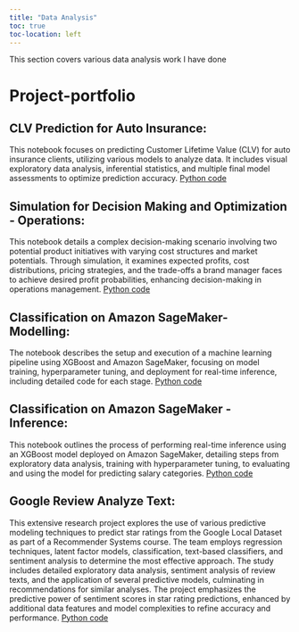 ```yaml
---
title: "Data Analysis"
toc: true
toc-location: left
---
```


This section covers various data analysis work I have done


# Project-portfolio
## CLV Prediction for Auto Insurance:
This notebook focuses on predicting Customer Lifetime Value (CLV) for auto insurance clients, utilizing various models to analyze data. It includes visual exploratory data analysis, inferential statistics, and multiple final model assessments to optimize prediction accuracy. 
[Python code](CLV.ipynb){target="_blank"}

## Simulation for Decision Making and Optimization - Operations:
This notebook details a complex decision-making scenario involving two potential product initiatives with varying cost structures and market potentials. Through simulation, it examines expected profits, cost distributions, pricing strategies, and the trade-offs a brand manager faces to achieve desired profit probabilities, enhancing decision-making in operations management.
[Python code](Simulation.ipynb){target="_blank"}

## Classification on Amazon SageMaker- Modelling:
The notebook describes the setup and execution of a machine learning pipeline using XGBoost and Amazon SageMaker, focusing on model training, hyperparameter tuning, and deployment for real-time inference, including detailed code for each stage.
[Python code](SageMaker- Modelling.ipynb){target="_blank"}

## Classification on Amazon SageMaker - Inference:
This notebook outlines the process of performing real-time inference using an XGBoost model deployed on Amazon SageMaker, detailing steps from exploratory data analysis, training with hyperparameter tuning, to evaluating and using the model for predicting salary categories.
[Python code](SageMaker- Inference.ipynb){target="_blank"}

## Google Review Analyze Text:
This extensive research project explores the use of various predictive modeling techniques to predict star ratings from the Google Local Dataset as part of a Recommender Systems course. The team employs regression techniques, latent factor models, classification, text-based classifiers, and sentiment analysis to determine the most effective approach. The study includes detailed exploratory data analysis, sentiment analysis of review texts, and the application of several predictive models, culminating in recommendations for similar analyses. The project emphasizes the predictive power of sentiment scores in star rating predictions, enhanced by additional data features and model complexities to refine accuracy and performance.
[Python code](Google_review_analysis.ipynb){target="_blank"}






